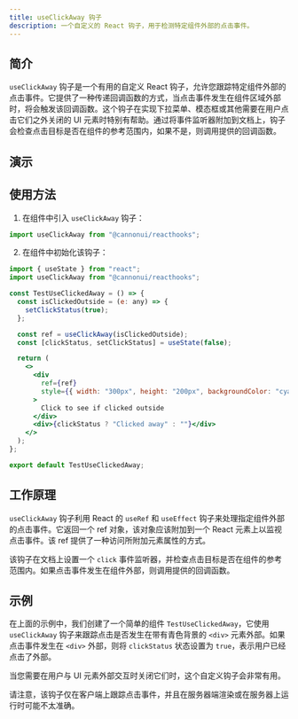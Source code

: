 ```yaml
---
title: useClickAway 钩子
description: 一个自定义的 React 钩子，用于检测特定组件外部的点击事件。
---
```



## 简介

`useClickAway` 钩子是一个有用的自定义 React 钩子，允许您跟踪特定组件外部的点击事件。它提供了一种传递回调函数的方式，当点击事件发生在组件区域外部时，将会触发该回调函数。这个钩子在实现下拉菜单、模态框或其他需要在用户点击它们之外关闭的 UI 元素时特别有帮助。通过将事件监听器附加到文档上，钩子会检查点击目标是否在组件的参考范围内，如果不是，则调用提供的回调函数。

## 演示

<div style="margin-top: 3%;">
  <UseClickAway client:only />
</div>

## 使用方法

1. 在组件中引入 `useClickAway` 钩子：

```jsx
import useClickAway from "@cannonui/reacthooks";
```

2. 在组件中初始化该钩子：

```jsx
import { useState } from "react";
import useClickAway from "@cannonui/reacthooks";

const TestUseClickedAway = () => {
  const isClickedOutside = (e: any) => {
    setClickStatus(true);
  };

  const ref = useClickAway(isClickedOutside);
  const [clickStatus, setClickStatus] = useState(false);

  return (
    <>
      <div
        ref={ref}
        style={{ width: "300px", height: "200px", backgroundColor: "cyan" }}
      >
        Click to see if clicked outside
      </div>
      <div>{clickStatus ? "Clicked away" : ""}</div>
    </>
  );
};

export default TestUseClickedAway;
```

## 工作原理

`useClickAway` 钩子利用 React 的 `useRef` 和 `useEffect` 钩子来处理指定组件外部的点击事件。它返回一个 ref 对象，该对象应该附加到一个 React 元素上以监视点击事件。该 ref 提供了一种访问所附加元素属性的方式。

该钩子在文档上设置一个 `click` 事件监听器，并检查点击目标是否在组件的参考范围内。如果点击事件发生在组件外部，则调用提供的回调函数。

## 示例

在上面的示例中，我们创建了一个简单的组件 `TestUseClickedAway`，它使用 `useClickAway` 钩子来跟踪点击是否发生在带有青色背景的 `<div>` 元素外部。如果点击事件发生在 `<div>` 外部，则将 `clickStatus` 状态设置为 `true`，表示用户已经点击了外部。

当您需要在用户与 UI 元素外部交互时关闭它们时，这个自定义钩子会非常有用。

请注意，该钩子仅在客户端上跟踪点击事件，并且在服务器端渲染或在服务器上运行时可能不太准确。
